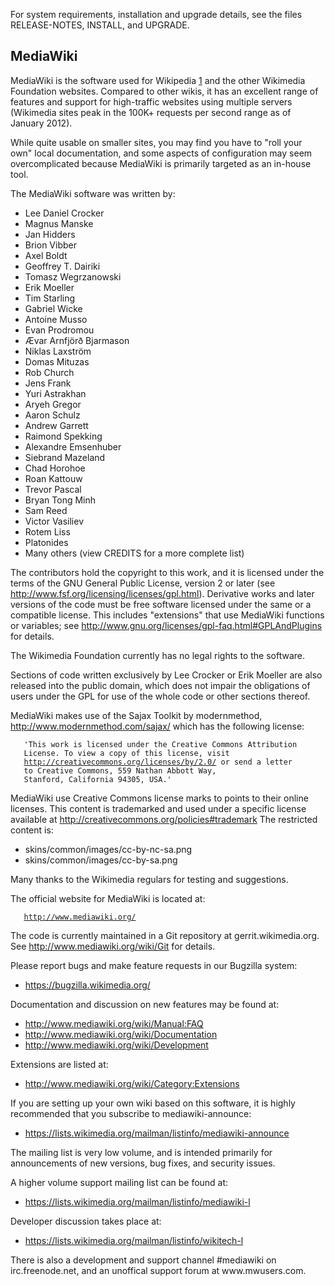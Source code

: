 For system requirements, installation and upgrade details, see the files 
RELEASE-NOTES, INSTALL, and UPGRADE.

== MediaWiki ==

MediaWiki is the software used for Wikipedia [http://www.wikipedia.org/] and the
other Wikimedia Foundation websites. Compared to other wikis, it has an
excellent range of features and support for high-traffic websites using
multiple servers (Wikimedia sites peak in the 100K+ requests per second range
as of January 2012).

While quite usable on smaller sites, you may find you have to "roll your own"
local documentation, and some aspects of configuration may seem overcomplicated
because MediaWiki is primarily targeted as an in-house tool.

The MediaWiki software was written by:
* Lee Daniel Crocker
* Magnus Manske
* Jan Hidders
* Brion Vibber
* Axel Boldt
* Geoffrey T. Dairiki
* Tomasz Wegrzanowski
* Erik Moeller
* Tim Starling
* Gabriel Wicke
* Antoine Musso
* Evan Prodromou
* Ævar Arnfjörð Bjarmason
* Niklas Laxström
* Domas Mituzas
* Rob Church
* Jens Frank
* Yuri Astrakhan
* Aryeh Gregor
* Aaron Schulz
* Andrew Garrett
* Raimond Spekking
* Alexandre Emsenhuber
* Siebrand Mazeland
* Chad Horohoe
* Roan Kattouw
* Trevor Pascal
* Bryan Tong Minh
* Sam Reed
* Victor Vasiliev
* Rotem Liss
* Platonides
* Many others (view CREDITS for a more complete list)

The contributors hold the copyright to this work, and it is licensed under the
terms of the GNU General Public License, version 2 or later (see
http://www.fsf.org/licensing/licenses/gpl.html). Derivative works and later
versions of the code must be free software licensed under the same or a
compatible license. This includes "extensions" that use MediaWiki functions or
variables; see http://www.gnu.org/licenses/gpl-faq.html#GPLAndPlugins for
details.

The Wikimedia Foundation currently has no legal rights to the software.

Sections of code written exclusively by Lee Crocker or Erik Moeller are also
released into the public domain, which does not impair the obligations of users
under the GPL for use of the whole code or other sections thereof.

MediaWiki makes use of the Sajax Toolkit by modernmethod, 
http://www.modernmethod.com/sajax/ which has the following license:

	'This work is licensed under the Creative Commons Attribution
	License. To view a copy of this license, visit
	http://creativecommons.org/licenses/by/2.0/ or send a letter
	to Creative Commons, 559 Nathan Abbott Way,
	Stanford, California 94305, USA.'

MediaWiki use Creative Commons license marks to points to their online
licenses. This content is trademarked and used under a specific license
available at http://creativecommons.org/policies#trademark
The restricted content is:

* skins/common/images/cc-by-nc-sa.png
* skins/common/images/cc-by-sa.png

Many thanks to the Wikimedia regulars for testing and suggestions.

The official website for MediaWiki is located at:

	http://www.mediawiki.org/

The code is currently maintained in a Git repository at
gerrit.wikimedia.org. See http://www.mediawiki.org/wiki/Git for details.

Please report bugs and make feature requests in our Bugzilla system:

* https://bugzilla.wikimedia.org/

Documentation and discussion on new features may be found at:

* http://www.mediawiki.org/wiki/Manual:FAQ
* http://www.mediawiki.org/wiki/Documentation
* http://www.mediawiki.org/wiki/Development

Extensions are listed at:

* http://www.mediawiki.org/wiki/Category:Extensions

If you are setting up your own wiki based on this software, it is highly
recommended that you subscribe to mediawiki-announce:

* https://lists.wikimedia.org/mailman/listinfo/mediawiki-announce

The mailing list is very low volume, and is intended primarily for announcements
of new versions, bug fixes, and security issues.

A higher volume support mailing list can be found at:

* https://lists.wikimedia.org/mailman/listinfo/mediawiki-l

Developer discussion takes place at:

* https://lists.wikimedia.org/mailman/listinfo/wikitech-l

There is also a development and support channel #mediawiki on irc.freenode.net,
and an unoffical support forum at www.mwusers.com.
